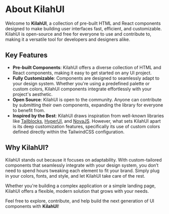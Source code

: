 
# About KilahUI

Welcome to **KilahUI**, a collection of pre-built HTML and React components designed to make building user interfaces fast, efficient, and customizable. KilahUI is open-source and free for everyone to use and contribute to, making it a versatile tool for developers and designers alike.

<Divider />

## Key Features

- **Pre-built Components**: KilahUI offers a diverse collection of HTML and React components, making it easy to get started on any UI project.
- **Fully Customizable**: Components are designed to seamlessly adapt to your design system. Whether you're using a predefined palette or custom colors, KilahUI components integrate effortlessly with your project's aesthetic.
- **Open Source**: KilahUI is open to the community. Anyone can contribute by submitting their own components, expanding the library for everyone to benefit from.
- **Inspired by the Best**: KilahUI draws inspiration from well-known libraries like [Tailblocks](https://tailblocks.cc/), [HyperUI](https://hyperui.dev/), and [NovaJS](https://novajs.co/). However, what sets KilahUI apart is its deep customization features, specifically its use of custom colors defined directly within the TailwindCSS configuration.

<Divider />

## Why KilahUI?

KilahUI stands out because it focuses on adaptability. With custom-tailored components that seamlessly integrate with your design system, you don’t need to spend hours tweaking each element to fit your brand. Simply plug in your colors, fonts, and style, and let KilahUI take care of the rest.

Whether you're building a complex application or a simple landing page, KilahUI offers a flexible, modern solution that grows with your needs.

<Divider />

Feel free to explore, contribute, and help build the next generation of UI components with **KilahUI**!
